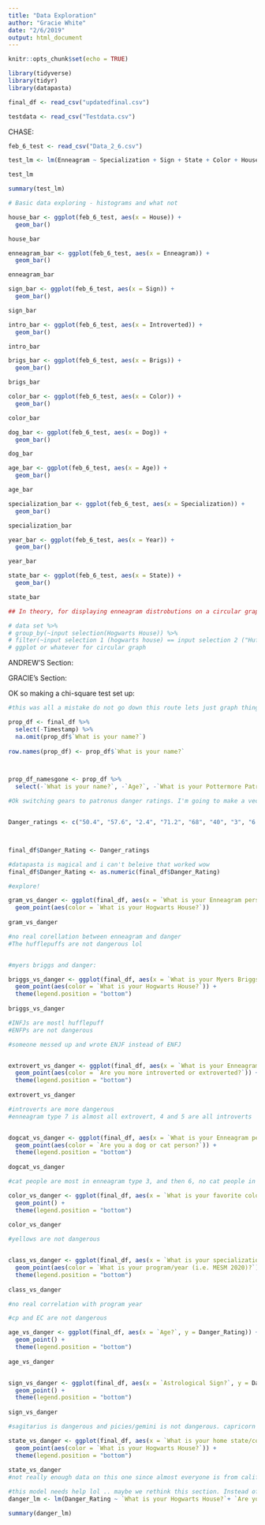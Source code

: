 ```yaml
---
title: "Data Exploration"
author: "Gracie White"
date: "2/6/2019"
output: html_document
---
```


```r
knitr::opts_chunk$set(echo = TRUE)
```

```r
library(tidyverse)
library(tidyr)
library(datapasta)

final_df <- read_csv("updatedfinal.csv")

testdata <- read_csv("Testdata.csv")
```


CHASE:

```r
feb_6_test <- read_csv("Data_2_6.csv")

test_lm <- lm(Enneagram ~ Specialization + Sign + State + Color + House + Brigs, data = feb_6_test)

test_lm

summary(test_lm)
```

```r
# Basic data exploring - histograms and what not

house_bar <- ggplot(feb_6_test, aes(x = House)) +
  geom_bar()

house_bar

enneagram_bar <- ggplot(feb_6_test, aes(x = Enneagram)) +
  geom_bar()

enneagram_bar

sign_bar <- ggplot(feb_6_test, aes(x = Sign)) +
  geom_bar()

sign_bar

intro_bar <- ggplot(feb_6_test, aes(x = Introverted)) +
  geom_bar()

intro_bar

brigs_bar <- ggplot(feb_6_test, aes(x = Brigs)) +
  geom_bar()

brigs_bar

color_bar <- ggplot(feb_6_test, aes(x = Color)) +
  geom_bar()

color_bar

dog_bar <- ggplot(feb_6_test, aes(x = Dog)) +
  geom_bar()

dog_bar

age_bar <- ggplot(feb_6_test, aes(x = Age)) +
  geom_bar()

age_bar

specialization_bar <- ggplot(feb_6_test, aes(x = Specialization)) +
  geom_bar()

specialization_bar

year_bar <- ggplot(feb_6_test, aes(x = Year)) +
  geom_bar()

year_bar

state_bar <- ggplot(feb_6_test, aes(x = State)) +
  geom_bar()

state_bar
```

```r
## In theory, for displaying enneagram distrobutions on a circular graph by a specific group (ie, hufflepuffs):

# data set %>% 
# group_by(~input selection(Hogwarts House)) %>% 
# filter(~input selection 1 (hogwarts house) == input selection 2 ("Hufflepuff")) %>% 
# ggplot or whatever for circular graph
```




ANDREW'S Section:





GRACIE's Section:

OK so making a chi-square test set up:


```r

#this was all a mistake do not go down this route lets just graph things

prop_df <- final_df %>% 
  select(-Timestamp) %>% 
  na.omit(prop_df$`What is your name?`)
  
row.names(prop_df) <- prop_df$`What is your name?` 



prop_df_namesgone <- prop_df %>% 
  select(-`What is your name?`, -`Age?`, -`What is your Pottermore Patronus?`, -`What is you favorite R Color? Example, peachpuff2 (See NCEAS link above)`, -`What is your favorite color?`, -`What is your home state/country?`, `What is your Enneagram personality type "wing"?`)


```


```r
#Ok switching gears to patronus danger ratings. I'm going to make a vector in excel of the ratings, then use datapasta to copy them in as a vector, and mutate it into the dataframe. 


Danger_ratings <- c("50.4", "57.6", "2.4", "71.2", "68", "40", "3", "6.4", "69.2", "93.4", "23.4", "35.4", "34.2", "3", NA, "34.8", "29.2", "6.4", NA, "92.2", "5.4", "4.4", "15", "5.6", NA, "13.4", "3", "6", "6", "7.2", "9.4", "69.2", "58.8", "4.4", NA, "40.8", "9", "5.4", "2", "17.8", NA, "65", "8.4", "30.6", "3", "67.8", "25.2", "21.4", "92.6", "17.8", "16.8", "28.4", "23.8")



final_df$Danger_Rating <- Danger_ratings

#datapasta is magical and i can't beleive that worked wow
final_df$Danger_Rating <- as.numeric(final_df$Danger_Rating)

#explore!

gram_vs_danger <- ggplot(final_df, aes(x = `What is your Enneagram personalty type?`, y = Danger_Rating)) + 
  geom_point(aes(color = `What is your Hogwarts House?`))
  
gram_vs_danger

#no real corellation between enneagram and danger
#The hufflepuffs are not dangerous lol 


#myers briggs and danger:

briggs_vs_danger <- ggplot(final_df, aes(x = `What is your Myers Briggs personality type (if you know it)?`, y = Danger_Rating)) + 
  geom_point(aes(color = `What is your Hogwarts House?`)) + 
  theme(legend.position = "bottom")
  
briggs_vs_danger

#INFJs are mostl hufflepuff
#ENFPs are not dangerous

#someone messed up and wrote ENJF instead of ENFJ


extrovert_vs_danger <- ggplot(final_df, aes(x = `What is your Enneagram personalty type?`, y = Danger_Rating)) + 
  geom_point(aes(color = `Are you more introverted or extroverted?`)) + 
  theme(legend.position = "bottom")
  
extrovert_vs_danger

#introverts are more dangerous
#enneagram type 7 is almost all extrovert, 4 and 5 are all introverts


dogcat_vs_danger <- ggplot(final_df, aes(x = `What is your Enneagram personalty type?`, y = Danger_Rating)) + 
  geom_point(aes(color = `Are you a dog or cat person?`)) + 
  theme(legend.position = "bottom")
  
dogcat_vs_danger

#cat people are most in enneagram type 3, and then 6, no cat people in type 1 or 6

color_vs_danger <- ggplot(final_df, aes(x = `What is your favorite color?`, y = Danger_Rating)) + 
  geom_point() + 
  theme(legend.position = "bottom")
  
color_vs_danger

#yellows are not dangerous


class_vs_danger <- ggplot(final_df, aes(x = `What is your specialization/area of study?`, y = Danger_Rating)) + 
  geom_point(aes(color = `What is your program/year (i.e. MESM 2020)?`)) + 
  theme(legend.position = "bottom")
  
class_vs_danger

#no real correlation with program year

#cp and EC are not dangerous

age_vs_danger <- ggplot(final_df, aes(x = `Age?`, y = Danger_Rating)) + 
  geom_point() +
  theme(legend.position = "bottom")
  
age_vs_danger


sign_vs_danger <- ggplot(final_df, aes(x = `Astrological Sign?`, y = Danger_Rating)) + 
  geom_point() +
  theme(legend.position = "bottom")
  
sign_vs_danger

#sagitarius is dangerous and picies/gemini is not dangerous. capricorn kinda dangerous. 

state_vs_danger <- ggplot(final_df, aes(x = `What is your home state/country?`, y = Danger_Rating)) + 
  geom_point(aes(color = `What is your Hogwarts House?`)) +
  theme(legend.position = "bottom")
  
state_vs_danger
#not really enough data on this one since almost everyone is from california

#this model needs help lol .. maybe we rethink this section. Instead of a linear model maybe it's just a visualization, and you see where you stack up in comparison to others in your group 
danger_lm <- lm(Danger_Rating ~ `What is your Hogwarts House?`+ `Are you more introverted or extroverted?` + `Astrological Sign?`, data = final_df)

summary(danger_lm)



```








